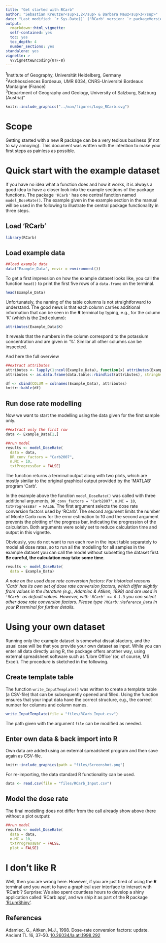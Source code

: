 ```yaml
---
title: "Get started with RCarb"
author: "Sebastian Kreutzer<sup>1,2</sup> & Barbara Mauz<sup>3</sup>"
date: "Last modified: `r Sys.Date()` ('RCarb' version: `r packageVersion('RCarb')`)"
output: 
  rmarkdown::html_vignette:
  self-contained: yes
  toc: yes
  toc_depth: 4
  number_sections: yes
standalone: yes
vignette: >
  %\VignetteEncoding{UTF-8}
---
```


<sup>1</sup>Institute of Geography, Universität Heidelberg, Germany<br>
<sup>2</sup>Archéosciences Bordeaux, UMR 6034, CNRS-Université Bordeaux Montaigne (France)<br>
<sup>3</sup>Department of Geography and Geology, University of Salzburg, Salzburg (Austria)"

```r
knitr::include_graphics("../man/figures/Logo_RCarb.svg")
```

# Scope

Getting started with a new **R** package can be a very tedious business (if not to say annoying). 
This document was written with the intention to make your first steps as painless as possible. 

# Quick start with the example dataset

If you have no idea what a function does and how it works, it is always a good idea to have a 
closer look into the example sections of the package functions. The package `'RCarb'` has 
one central function named `model_DoseRate()`. The example given in the example section in 
the manual will be used in the following to illustrate the central package functionality in 
three steps.

## Load 'RCarb'
```r
library(RCarb)
```

## Load example data

```r
##load example data
data("Example_Data", envir = environment())
```

To get a first impression on how the example dataset looks like, you call the function `head()` to
print the first five rows of a `data.frame` on the terminal.

```r
head(Example_Data)
```

Unfortunately, the naming of the table columns is not straightforward to understand. The good news 
is that each column carries additional information that can be seen in the **R** terminal by 
typing, e.g., for the column 'K' (which is the 2nd column):

```r
attributes(Example_Data$K)
```

It reveals that the numbers in the column correspond to the potassium concentration and are
given in '%'. Similar all other columns can be inspected.

And here the full overview
```r
##extract attributes
attributes <- lapply(1:ncol(Example_Data), function(x) attributes(Example_Data[[x]]))
attributes <- as.data.frame(data.table::rbindlist(attributes), stringAsFactors = FALSE)

df <- cbind(COLUM = colnames(Example_Data), attributes)
knitr::kable(df)
```

## Run dose rate modelling

Now we want to start the modelling using the data given for the first sample only.

```r
##extract only the first row 
data <- Example_Data[1,]

##run model 
results <- model_DoseRate(
  data = data,
  DR_conv_factors = "Carb2007",
  n.MC = 10, 
  txtProgressBar = FALSE)
```

The function returns a terminal output along with two plots, which are mostly similar to the
original graphical output provided by the 'MATLAB' program 'Carb'. 

In the example above the function `model_DoseRate()` was called with three additional 
arguments, `DR_conv_factors = "Carb2007"`, `n.MC = 10`, `txtProgressBar = FALSE`. The first
argument selects the dose rate conversion factors used by 'RCarb'. The second argument limits the number of 
Monte Carlo runs for the error estimation to 10 and the second argument prevents the plotting of the progress bar, indicating the progression of the calculation. Both arguments were solely set to reduce calculation time and output in this vignette.

Obviously, you do not want to run each row in the input table separately to model all dose rates,
so to run all the modelling for all samples in the example dataset you can call the model without subsetting the dataset first. **Be careful, the calculation may take some time**.

```r
results <- model_DoseRate(
  data = Example_Data)
```

*A note on the used dose rate conversion factors: For historical reasons 'Carb' has its own set of dose rate
conversion factors, which differ slightly from values in the literature (e.g., Adamiec \& Atiken, 1998)
and are used in `'RCarb'` as default values. However, with `'RCarb' >= 0.1.3` you can select other dose rate conversion factors. Please type `?RCarb::Reference_Data` in your **R** terminal for further details.*

# Using your own dataset

Running only the example dataset is somewhat dissatisfactory, and the usual case will be that
you provide your own dataset as input. While you can enter all data directly using R, the package
offers another way, using external spreadsheet software such as 'Libre Office' (or, of course, MS Excel).
The procedure is sketched in the following. 

## Create template table

The function `write_InputTemplate()` was written to create a template table (a CSV-file) that 
can be subsequently opened and filled. Using the function ensures that your input data have the 
correct structure, e.g., the correct number for columns and column names. 

```r
write_InputTemplate(file = "files/RCarb_Input.csv")
```

The path given with the argument `file` can be modified as needed.

## Enter own data & back import into R

Own data are added using an external spreadsheet program and then save again as CSV-file. 

```r
knitr::include_graphics(path = "files/Screenshot.png")
```

For re-importing, the data standard R functionality can be used. 

```r
data <- read.csv(file = "files/RCarb_Input.csv")
```

## Model the dose rate

The final modelling does not differ from the call already show above (here without a plot output):

```r
##run model 
results <- model_DoseRate(
  data = data,
  n.MC = 10, 
  txtProgressBar = FALSE, 
  plot = FALSE)
```


# I don't like R

Well, then you are wrong here. However, if you are just tired of using the **R** terminal and you want to have a graphical user interface to interact with 'RCarb'? Surprise: We also spent countless hours to develop a shiny application called 'RCarb app', and we ship it as part of the **R** package ['RLumShiny'](https://CRAN.R-project.org/package=RLumShiny).

## References {-}

Adamiec, G., Aitken, M.J., 1998. Dose-rate conversion factors: update. Ancient TL 16, 37–50. 
[10.26034/la.atl.1998.292](https://doi.org/10.26034/la.atl.1998.292)
